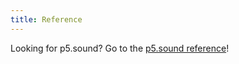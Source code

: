 ```yaml
---
title: Reference
---
```


Looking for p5.sound? Go to the <a href="https://archive.p5js.org/reference/#/libraries/p5.sound">p5.sound reference</a>!
